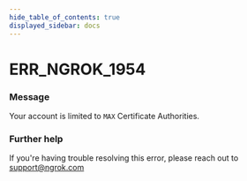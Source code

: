 ```yaml
---
hide_table_of_contents: true
displayed_sidebar: docs
---
```



# ERR_NGROK_1954

### Message
Your account is limited to `MAX` Certificate Authorities.

<ErrorDetails error='err_ngrok_1954' />


### Further help
If you're having trouble resolving this error, please reach out to [support@ngrok.com](mailto:support@ngrok.com?subject=Help%20with%20ERR_NGROK_1954)

